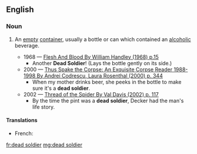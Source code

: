 ==English==

===Noun===
{{en-noun}}

# {{label|en|slang}} An [[empty]] [[container]], usually a bottle or can which contained an [[alcoholic]] beverage.
#* 1968 — [http://books.google.com/books?id=m98gnRj_03sC&pg=PA15&dq=beer+%22dead+soldier%22&lr=&num=100&ei=KTmBR4GqNYKwsgPB4_yxDg&sig=vum-qIXAoo086T5x8bn1yiqQKsg Flesh And Blood By William Handley (1968) p.15]
#** Another '''Dead Soldier'''! (Lays the bottle gently on its side.)
#* 2000 — [http://books.google.com/books?id=YKE8WhEh7S0C&pg=PA344&dq=beer+%22dead+soldier%22&lr=&num=100&ei=KTmBR4GqNYKwsgPB4_yxDg&sig=9l1nunz8r_gf3DvlYniyCg3ivkM Thus Spake the Corpse: An Exquisite Corpse Reader 1988-1998 By Andrei Codrescu, Laura Rosenthal (2000) p. 344]
#** When my mother drinks beer, she peeks in the bottle to make sure it's a '''dead soldier'''.
#* 2002 — [http://books.google.com/books?id=pcobKfRbSZMC&pg=PA117&dq=beer+%22dead+soldier%22&lr=&num=100&ei=KTmBR4GqNYKwsgPB4_yxDg&sig=08PdHMCDGLrdaER_quszxfriybo Thread of the Spider By Val Davis (2002) p. 117]
#** By the time the pint was a '''dead soldier''', Decker had the man's life story.

====Translations====
{{trans-top|empty container}}
* French: {{qualifier|slang}} {{t+|fr|cadavre|m}}
{{trans-mid}}
{{trans-bottom}}

[[fr:dead soldier]]
[[mg:dead soldier]]